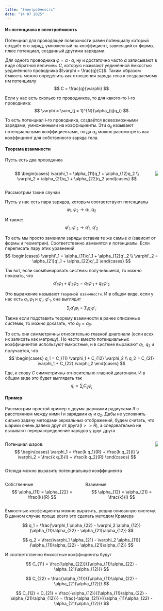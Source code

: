 ```yaml
---
title: "Электроёмкость"
date: "14 07 2025"
---
```


#### Из потенциала в электроёмкость
Потенциал для проводящей поверхности равен потенциалу который создаёт его заряд, умноженный на коэффициент, зависящий от формы, плюс потенциал, созданный другими зарядами.

Для одного проводника $\varphi = \alpha \cdot q$, ну и достаточно часто $\alpha$ записывают в виде обратной величины $C$, которую называют уединённой ёмкостью уединённого проводника $\varphi = \frac{q}{C}$. Таким образом ёмкость можно определить как отношения заряда тела к создаваемому им потенциалу
$$
C = \frac{q}{\varphi}
$$

Если у нас есть сколько то проводников, то для какого-то i-го проводника:
$$
\varphi = \sum_{j = 1}^{N}{\alpha_{ij}q_i}
$$

То есть потенциал i-го проводника, создаётся всевозможными зарядами, умноженными на коэффициенты. Эти $\alpha_{ij}$ называют потенциальными коэффициентами, тогда $\alpha_{ii}$ можно рассмотреть как коэффициент для собственного заряда тела. 


#### Теорема взаимности
Пусть есть два проводника

::: {.columns}
::: {.column}
$$
\begin{cases}
\varphi_1 = \alpha_{11}q_1 + \alpha_{12}q_2 \\
\varphi_2 = \alpha_{21}q_1 + \alpha_{22}q_2
\end{cases}
$$
:::
::: {.column}
![](P7_ElectricCapacity/1.png){fig-align="center"}
:::
:::

Рассмотрим такие случаи

::: {layout-ncol="2"}
Пусть у нас есть пара зарядов, которым соответствуют потенциалы
$$
\varphi_1, \varphi_2 \rightarrow q_1, q_2
$$

И также:
$$
\varphi'_1, \varphi'_2 \rightarrow q'_1, q'_2
$$
:::

То есть мы просто заменили заряды оставив те же самые $\alpha$ (зависит от формы и геометрии). Соответственно изменятся и потенциалы. Если переписать пару этих уравнений
$$
\begin{cases}
\varphi'_1 = \alpha_{11}q'_1 + \alpha_{12}q'_2 \\
\varphi'_2 = \alpha_{21}q'_1 + \alpha_{22}q'_2
\end{cases}
$$

Так вот, если скомбинировать системы получившиеся, то можно показать, что
$$
q'_1\varphi_1 + q'_2\varphi_2 = q_1\varphi'_1 + q_2\varphi'_2
$$

Это выражение называют `теоремой взаимности`. И в общем виде, если у нас есть $q_i, \varphi_1$ и $q'_i, \varphi'_1$, она выглядит
$$
\sum_i{q'_i\varphi_i} = \sum_i{q_i\varphi'_i}
$$

Также если подставить теорему взаимности в ранее описанные системы, то можно доказать, что $\alpha_{ij} = \alpha_{ji}$.

То есть они симметричны относительно главной диагонали (если всех их записать как матрицу). Но часто вместо потенциальных коэффициентов используют ёмкостные, и в системе выражают $q_1$, $q_2$ и получается, что
$$
\begin{cases}
q_1 = C_{11} \varphi_1 + C_{12} \varphi_2 \\
q_2 = C_{21} \varphi_1 + C_{22} \varphi_2
\end{cases}
$$

Где, к слову $C$ симметричны относительно главной диагонали. И в общем виде это будет выглядеть так
$$
q_i = \sum_j{C_{ij}\varphi_j}
$$


#### Пример
Рассмотрим простой пример с двумя шариками радиусами $R$ с расстоянием между ними $l$ и зарядами $q_1$ и $q_2$. Дабы не усложнять сильно задачу методами зеркальных отображений, будем считать, что шарики очень далеко друг от друга($l>>R$), а следовательно не вызывают перераспределение зарядов у друг друга

::: {.columns}
::: {.column}
Потенциал шаров:
$$
\begin{cases}
\varphi_1 = \frac{k q_1}{R} + \frac{k q_2}{l} \\ 
\varphi_2 = \frac{k q_1}{l} + \frac{k q_2}{R}
\end{cases}
$$
:::
::: {.column}
![](P7_ElectricCapacity/2.png){fig-align="left"}
:::
:::

Отсюда можно выразить потенциальные коэффициента

::: {.columns}
::: {.column}
Собственные
$$
\alpha_{11} = \alpha_{22} = \frac{k}{R}
$$
:::
::: {.column}
Взаимные
$$
\alpha_{12} = \alpha_{21} = \frac{k}{l}
$$
:::
:::

Ёмкостные коэффициенты можно выразить, решив описанную систему. В данном случае проще всего это сделать методом Крамера

::: {layout-ncol="2"}
$$
q_1 = \frac{\varphi_1 \alpha_{22} - \varphi_2 \alpha_{12}}{\alpha_{11}\alpha_{22} - \alpha_{21}\alpha_{12}}
$$

$$
q_2 = \frac{\varphi_1 \alpha_{21} - \varphi_2 \alpha_{11}}{\alpha_{11}\alpha_{22} - \alpha_{21}\alpha_{12}}
$$
:::

И соответственно ёмкостные коэффициенты будут

::: {layout-ncol="2"}
$$
C_{11} = \frac{\alpha_{22}}{{\alpha_{11}\alpha_{22} - \alpha_{21}\alpha_{12}}}
$$

$$
C_{22} = \frac{\alpha_{11}}{{\alpha_{11}\alpha_{22} - \alpha_{21}\alpha_{12}}}
$$
:::

$$
C_{12} = C_{21} = \frac{-\alpha_{12}}{{\alpha_{11}\alpha_{22} - \alpha_{21}\alpha_{12}}} = \frac{-\alpha_{21}}{{\alpha_{11}\alpha_{22} - \alpha_{21}\alpha_{12}}}
$$
